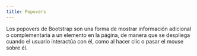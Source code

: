 ```yaml
---
title: Popovers
---
```



Los popovers de Bootstrap son una forma de mostrar información adicional o complementaria a un elemento
en la página, de manera que se despliega cuando el usuario interactúa con él, como al hacer clic o pasar el mouse sobre él.


<Popovers />